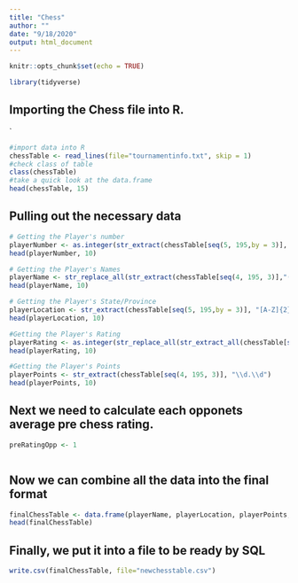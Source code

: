 ```yaml
---
title: "Chess"
author: ""
date: "9/18/2020"
output: html_document
---
```


```r
knitr::opts_chunk$set(echo = TRUE)

library(tidyverse)


```

## Importing the Chess file into R.
` 
```r
#import data into R
chessTable <- read_lines(file="tournamentinfo.txt", skip = 1) 
#check class of table
class(chessTable)
#take a quick look at the data.frame
head(chessTable, 15)

```

## Pulling out the necessary data

```r
# Getting the Player's number
playerNumber <- as.integer(str_extract(chessTable[seq(5, 195,by = 3)], "\\d+"))
head(playerNumber, 10)

# Getting the Player's Names
playerName <- str_replace_all(str_extract(chessTable[seq(4, 195, 3)],"([|]).+?\\1"),"[|]","")
head(playerName, 10)

# Getting the Player's State/Province
playerLocation <- str_extract(chessTable[seq(5, 195,by = 3)], "[A-Z]{2}")
head(playerLocation, 10)

#Getting the Player's Rating
playerRating <- as.integer(str_replace_all(str_extract_all(chessTable[seq(5, 195,by = 3)], "R: \\s?\\d{3,4}"), "R:\\s",""))
head(playerRating, 10)

#Getting the Player's Points
playerPoints <- str_extract(chessTable[seq(4, 195, 3)], "\\d.\\d")
head(playerPoints, 10)

```

## Next we need to calculate each opponets average pre chess rating.

```r

preRatingOpp <- 1



```
## Now we can combine all the data into the final format

```r

finalChessTable <- data.frame(playerName, playerLocation, playerPoints, playerRating, preRatingOpp)
head(finalChessTable)

```
## Finally, we put it into a file to be ready by SQL

```r

write.csv(finalChessTable, file="newchesstable.csv")


```

